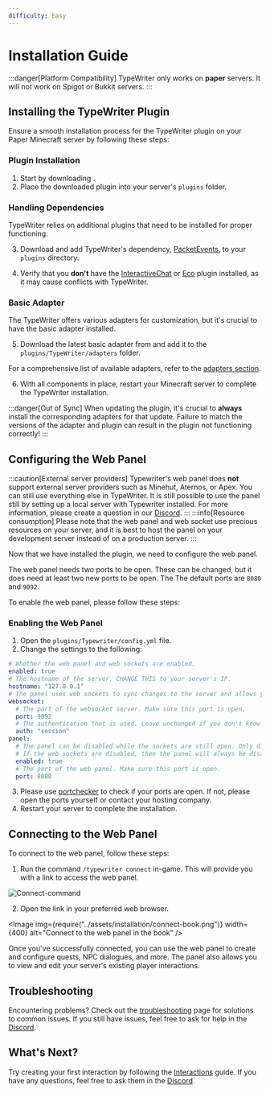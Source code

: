 ```yaml
---
difficulty: Easy
---
```



# Installation Guide

:::danger[Platform Compatibility]
TypeWriter only works on **paper** servers. It will not work on Spigot or Bukkit servers.
:::

## Installing the TypeWriter Plugin

Ensure a smooth installation process for the TypeWriter plugin on your Paper Minecraft server by following these steps:

### Plugin Installation

1. Start by downloading <DownloadVersion />.
2. Place the downloaded plugin into your server's `plugins` folder.

### Handling Dependencies

TypeWriter relies on additional plugins that need to be installed for proper functioning.

3. Download and add TypeWriter's dependency, [PacketEvents](https://modrinth.com/plugin/packetevents/versions?l=paper), to your `plugins` directory.

4. Verify that you **don't** have the [InteractiveChat](https://www.spigotmc.org/resources/interactivechat-show-items-inventory-in-chat-custom-chat-keywords-bungee-velocity-support.75870/) or [Eco](https://polymart.org/resource/eco.773) plugin installed, as it may cause conflicts with TypeWriter.

### Basic Adapter

The TypeWriter offers various adapters for customization, but it's crucial to have the basic adapter installed.

5. Download the latest basic adapter from <DownloadVersion /> and add it to the `plugins/TypeWriter/adapters` folder.

For a comprehensive list of available adapters, refer to the [adapters section](../../adapters).

6. With all components in place, restart your Minecraft server to complete the TypeWriter installation.

:::danger[Out of Sync]
When updating the plugin, it's crucial to **always** install the corresponding adapters for that update. Failure to match the versions of the adapter and plugin can result in the plugin not functioning correctly!
:::

## Configuring the Web Panel

:::caution[External server providers]
Typewriter's web panel does **not** support external server providers such as Minehut, Aternos, or Apex. You can still use everything else in TypeWriter. It is still possible to use the panel still by setting up a local server with Typewriter installed. For more information, please create a question in our [Discord](https://discord.gg/HtbKyuDDBw).
:::
:::info[Resource consumption]
Please note that the web panel and web socket use precious resources on your server, and it is best to host the panel on your development server instead of on a production server.
:::

Now that we have installed the plugin, we need to configure the web panel.

The web panel needs two ports to be open. These can be changed, but it does need at least two new ports to be open. The
The default ports are `8080` and `9092`.

To enable the web panel, please follow these steps:

### Enabling the Web Panel

1. Open the `plugins/Typewriter/config.yml` file.
2. Change the settings to the following:

```yaml title="plugins/Typewriter/config.yml"
# Whether the web panel and web sockets are enabled.
enabled: true
# The hostname of the server. CHANGE THIS to your server's IP.
hostname: "127.0.0.1"
# The panel uses web sockets to sync changes to the server and allows you to work with multiple people at the same time.
websocket:
  # The port of the websocket server. Make sure this port is open.
  port: 9092
  # The authentication that is used. Leave unchanged if you don't know what you are doing.
  auth: "session"
panel:
  # The panel can be disabled while the sockets are still open. Only disable this if you know what you are doing.
  # If the web sockets are disabled, then the panel will always be disabled.
  enabled: true
  # The port of the web panel. Make sure this port is open.
  port: 8080
```

3. Please use [portchecker](https://portchecker.co/) to check if your ports are open. If not, please open the ports yourself or contact your hosting company.
4. Restart your server to complete the installation.

## Connecting to the Web Panel

To connect to the web panel, follow these steps:

1. Run the command `/typewriter connect` in-game. This will provide you with a link to access the web panel.

![Connect-command](../assets/installation/connect-command.gif)

2. Open the link in your preferred web browser.

<Image img={require("../assets/installation/connect-book.png")} width={400} alt="Connect to the web panel in the book" />

Once you've successfully connected, you can use the web panel to create and configure quests, NPC dialogues, and more. The panel also allows you to view and edit your server's existing player interactions.

## Troubleshooting

Encountering problems? Check out the [troubleshooting](../06-troubleshooting/index.mdx) page for solutions to common issues.
If you still have issues, feel free to ask for help in the [Discord](https://discord.gg/HtbKyuDDBw).

## What's Next?

Try creating your first interaction by following the [Interactions](../03-creating-stories/01-interactions/index.mdx) guide. If you have any questions, feel free to ask them in the [Discord](https://discord.gg/HtbKyuDDBw).
